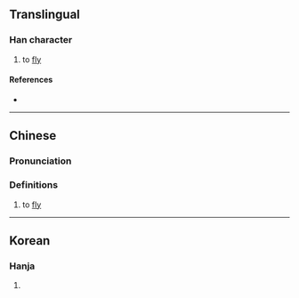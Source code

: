 {{character info}}
==Translingual==

===Han character===
{{Han char|rn=8|rad=亠|as=10|sn=12|four=|canj=YRBN|ids=⿳⿳亠口冖土九 <small>(GK)</small>,⿳⿳亠口冖𰀁九 <small>(T)</small>}}

# to [[fly]]

====References====
* {{Han ref|kx=0089.190|dkj=00327|dj=0189.220|hdz=10290.040|uh=4EB4|ud=20148}}

----

==Chinese==
{{zh-forms}}

===Pronunciation===
{{zh-pron
|m=yòu
|c=
|mc=
|oc
|ma=
|cat=v
}}

===Definitions===
{{zh-hanzi}}

# to [[fly]]

----

==Korean==

===Hanja===
{{ko-hanja|hangeul=유|rv=yu|mr=yu}}

# {{rfdef|ko|sort=亠10}}
